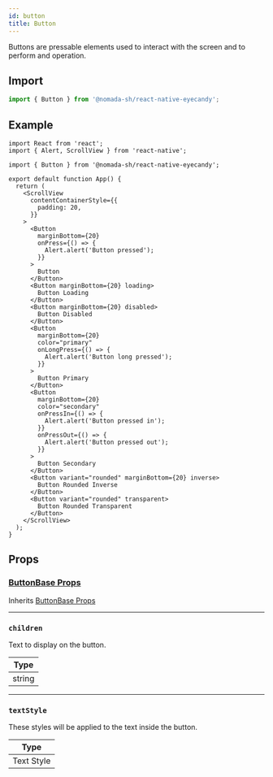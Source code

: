```yaml
---
id: button
title: Button
---
```


Buttons are pressable elements used to interact with the screen and to perform and operation.

## Import

```jsx
import { Button } from '@nomada-sh/react-native-eyecandy';
```

## Example

```SnackPlayer name=RN%20Eyecandy%20Button
import React from 'react';
import { Alert, ScrollView } from 'react-native';

import { Button } from '@nomada-sh/react-native-eyecandy';

export default function App() {
  return (
    <ScrollView
      contentContainerStyle={{
        padding: 20,
      }}
    >
      <Button
        marginBottom={20}
        onPress={() => {
          Alert.alert('Button pressed');
        }}
      >
        Button
      </Button>
      <Button marginBottom={20} loading>
        Button Loading
      </Button>
      <Button marginBottom={20} disabled>
        Button Disabled
      </Button>
      <Button
        marginBottom={20}
        color="primary"
        onLongPress={() => {
          Alert.alert('Button long pressed');
        }}
      >
        Button Primary
      </Button>
      <Button
        marginBottom={20}
        color="secondary"
        onPressIn={() => {
          Alert.alert('Button pressed in');
        }}
        onPressOut={() => {
          Alert.alert('Button pressed out');
        }}
      >
        Button Secondary
      </Button>
      <Button variant="rounded" marginBottom={20} inverse>
        Button Rounded Inverse
      </Button>
      <Button variant="rounded" transparent>
        Button Rounded Transparent
      </Button>
    </ScrollView>
  );
}
```

<!-- ![Button](../assets/components/button.gif) -->

## Props

### [ButtonBase Props](buttonbase#props)

Inherits [ButtonBase Props](buttonbase#props)

---

### `children`

Text to display on the button.

| Type   |
| ------ |
| string |

---

### `textStyle`

These styles will be applied to the text inside the button.

| Type       |
| ---------- |
| Text Style |

